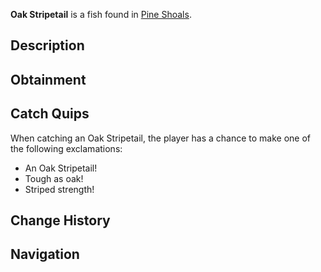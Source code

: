 {{FishInfobox
|image          = Oak Stripetail.png
|rarity         = Rare
|sea            = Second Sea
|location       = [[Pine Shoals]]
|sublocation    = 
|sources        = Fishing Rod
|radar_location = 
|prog_speed     = -5
|xp             = 110
|weather        = Foggy
|time           = Day
|season         = Winter
|bait           = Squid
|base_weight    = 10
|base_value     = 230
|weight_range   = 6
|base_chance    = 150
|base_resil     = 40
}}
'''Oak Stripetail''' is a {{Rarity|Rare}} fish found in [[Pine Shoals]].

== Description ==
{{Description|A resilient striker with a tail of oak strength.|Bestiary Entry}}

== Obtainment ==
{{Description|It lashes where the waters grow still.|Bestiary Hint}}
{{Fish Availability|
Pine Shoals
|top_rods      = 
Free Spirit Rod\317327.28\35976.01;
Trident Rod\304466.07\36163.54;
Leviathan's Fang Rod\295522.85\34636.17;
Azure Of Lagoon\263879.69\30602.11;
Astralhook Rod\244263.68\0;
Training Rod\202637.12\19819.88;
Treasure Rod\217305.88\24399.41;
Nocturnal Rod\106722.72\102495.6;
Fang of the Eclipse\233032.29\33320.41;
Frog Rod\189880.69\24457.88;
Fortune Rod\170379.43\20417.01;
No-Life Rod\219929.63\26915.69;
Blazebringer Rod\218920.66\31153.31;
Verdant Shear Rod\218618.43\30083.56;
Seraphic Rod\194904.8\23150.19;
Ethereal Prism Rod\191532.3\22323.64;
Challenger's Rod\187398.91\22836.47;
Rod Of The Forgotten Fang\184075.2\21920.79;
Depthseeker Rod\183755.53\23549.95;
Rod Of The Exalted One\179275.11\21097.38;
Avalanche Rod\177957.7\22879.87;
Volcanic Rod\176948.86\21990.55;
Rod Of The Depths\176393.73\21189.07;
Zeus Rod\176055.88\21879.57;
Steady Rod\147194.97\18687.71
|recommended   = Free Spirit Rod
}}

== Catch Quips ==
When catching an Oak Stripetail, the player has a chance to make one of the following exclamations:
* An Oak Stripetail!
* Tough as oak!
* Striped strength!

== Change History ==
{{Change History|{{subst:Current Version}}}}

== Navigation ==
{{Fish Navbox|Pine Shoals}}